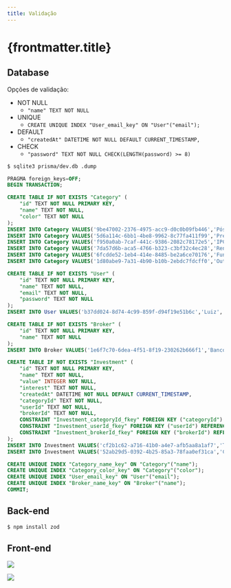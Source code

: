 ```yaml
---
title: Validação
---
```



# {frontmatter.title}

## Database

Opções de validação:
- NOT NULL
  - `"name" TEXT NOT NULL`
- UNIQUE
  - `CREATE UNIQUE INDEX "User_email_key" ON "User"("email");`
- DEFAULT
  - `"createdAt" DATETIME NOT NULL DEFAULT CURRENT_TIMESTAMP,`
- CHECK
  - `"password" TEXT NOT NULL CHECK(LENGTH(password) >= 8)`

```bash
$ sqlite3 prisma/dev.db .dump
```

```sql showLineNumbers title="Schema do Banco"
PRAGMA foreign_keys=OFF;
BEGIN TRANSACTION;

CREATE TABLE IF NOT EXISTS "Category" (
    "id" TEXT NOT NULL PRIMARY KEY,
    "name" TEXT NOT NULL,
    "color" TEXT NOT NULL
);
INSERT INTO Category VALUES('9be47002-2376-4975-acc9-d0c0b09fb446','Pós','#6366f1');
INSERT INTO Category VALUES('5d6a114c-6bb1-4be8-9962-8c77fa411f99','Pré','#d946ef');
INSERT INTO Category VALUES('f950a0ab-7caf-441c-9386-2082c78172e5','IPCA','#f43f5e');
INSERT INTO Category VALUES('7da57d6b-aca5-4766-b323-c3bf32c4ec28','Renda Variável','#eab308');
INSERT INTO Category VALUES('6fcdde52-1eb4-414e-8485-be2a6ce70176','Fundo de Investimento','#46efb1');
INSERT INTO Category VALUES('1d80abe9-7a31-4b90-b10b-2ebdc7fdcff0','Outros','#111111');

CREATE TABLE IF NOT EXISTS "User" (
    "id" TEXT NOT NULL PRIMARY KEY,
    "name" TEXT NOT NULL,
    "email" TEXT NOT NULL,
    "password" TEXT NOT NULL
);
INSERT INTO User VALUES('b37dd024-8d74-4c99-859f-d94f19e51b6c','Luiz','luiz@email.com','$2b$10$Zn0pLtAUqnYPn3ggCvExoubRQ7XhVa7PcjF7v9AIvvPs5/yDi4EfG');

CREATE TABLE IF NOT EXISTS "Broker" (
    "id" TEXT NOT NULL PRIMARY KEY,
    "name" TEXT NOT NULL
);
INSERT INTO Broker VALUES('1e6f7c70-6dea-4f51-8f19-230262b666f1','Banco Inter');

CREATE TABLE IF NOT EXISTS "Investment" (
    "id" TEXT NOT NULL PRIMARY KEY,
    "name" TEXT NOT NULL,
    "value" INTEGER NOT NULL,
    "interest" TEXT NOT NULL,
    "createdAt" DATETIME NOT NULL DEFAULT CURRENT_TIMESTAMP,
    "categoryId" TEXT NOT NULL,
    "userId" TEXT NOT NULL,
    "brokerId" TEXT NOT NULL,
    CONSTRAINT "Investment_categoryId_fkey" FOREIGN KEY ("categoryId") REFERENCES "Category" ("id") ON DELETE RESTRICT ON UPDATE CASCADE,
    CONSTRAINT "Investment_userId_fkey" FOREIGN KEY ("userId") REFERENCES "User" ("id") ON DELETE CASCADE ON UPDATE CASCADE,
    CONSTRAINT "Investment_brokerId_fkey" FOREIGN KEY ("brokerId") REFERENCES "Broker" ("id") ON DELETE RESTRICT ON UPDATE CASCADE
);
INSERT INTO Investment VALUES('cf2b1c62-a716-41b0-a4e7-afb5aa8a1af7','Tesouro Selic 2029',20000,'100% Selic',1693537200000,'9be47002-2376-4975-acc9-d0c0b09fb446','b37dd024-8d74-4c99-859f-d94f19e51b6c','1e6f7c70-6dea-4f51-8f19-230262b666f1');
INSERT INTO Investment VALUES('52ab29d5-0392-4b25-85a3-78faa0ef31ca','CDB Inter',15000,'100% CDI',1693710000000,'9be47002-2376-4975-acc9-d0c0b09fb446','b37dd024-8d74-4c99-859f-d94f19e51b6c','1e6f7c70-6dea-4f51-8f19-230262b666f1');

CREATE UNIQUE INDEX "Category_name_key" ON "Category"("name");
CREATE UNIQUE INDEX "Category_color_key" ON "Category"("color");
CREATE UNIQUE INDEX "User_email_key" ON "User"("email");
CREATE UNIQUE INDEX "Broker_name_key" ON "Broker"("name");
COMMIT;
```

## Back-end

<CodeTree src="/codes/expressjs/invest-app-validation" githubUrl={true} devContainerUrl={true} />

```bash
$ npm install zod
```

<CodePreview src="/codes/expressjs/invest-app-validation/src/middleware/validate.js" highlightLines="4-8" />

<CodePreview src="/codes/expressjs/invest-app-validation/src/routes.js" highlightLines="4,7,25-36,65-71,96-102,121-135,167-173,192-198,220-228,270-277" />

## Front-end


![](/lp2/imgs/expressjs/validation/signup-invalid.png)

<CodePreview src="/codes/expressjs/invest-app-validation/public/signup.html" />

<CodePreview src="/codes/expressjs/invest-app-validation/public/js/signup.js" />

![](/lp2/imgs/expressjs/validation/signin-invalid.png)

<CodePreview src="/codes/expressjs/invest-app-validation/public/signin.html" />

<CodePreview src="/codes/expressjs/invest-app-validation/public/js/signin.js" />


